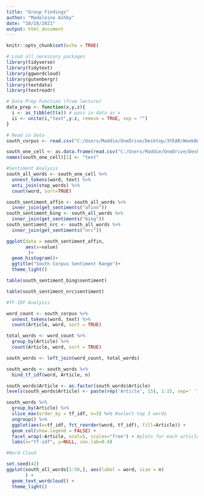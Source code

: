 ```yaml
---
title: "Group Findings"
author: "Madeleine Ashby"
date: "10/18/2021"
output: html_document
---
```


```r
knitr::opts_chunk$set(echo = TRUE)
```

```r
# Load all necessary packages
library(tidyverse)
library(tidytext)
library(ggwordcloud)
library(gutenbergr)
library(textdata)
library(textreadr)

# Data Prep Function (from lecture)
data_prep <- function(x,y,z){
  i <- as_tibble(t(x)) # pass in data as x
  ii <- unite(i,"text",y:z, remove = TRUE, sep = "")
}
```

```r
# Read in data
south_corpus <- read.csv("C:/Users/Maddie/OneDrive/Desktop/3YEAR/Week8Lab_TextAnalysis/south_corpus.csv")[,2:3]

south_one_cell <- as.data.frame(read.csv("C:/Users/Maddie/OneDrive/Desktop/3YEAR/Week8Lab_TextAnalysis/south_all_words.csv")[, 2])
names(south_one_cell)[1] <- "text"

```

```r
#Sentiment Analysis
south_all_words <- south_one_cell %>%
  unnest_tokens(word, text) %>%
  anti_join(stop_words) %>%
  count(word, sort=TRUE)

south_sentiment_affin <- south_all_words %>%
  inner_join(get_sentiments("afinn"))
south_sentiment_bing <- south_all_words %>%
  inner_join(get_sentiments("bing"))
south_sentiment_nrc <- south_all_words %>% 
  inner_join(get_sentiments("nrc"))

ggplot(data = south_sentiment_affin,
       aes(x=value)
        )+
  geom_histogram()+
  ggtitle("South Corpus Sentiment Range")+
  theme_light()

table(south_sentiment_bing$sentiment)

table(south_sentiment_nrc$sentiment)

```

```r
#TF-IDF Analysis

word_count <- south_corpus %>%
  unnest_tokens(word, text) %>%
  count(Article, word, sort = TRUE)

total_words <- word_count %>%
  group_by(Article) %>%
  count(Article, word, sort = TRUE)

south_words <- left_join(word_count, total_words)

south_words <- south_words %>%
  bind_tf_idf(word, Article, n)

south_words$Article <- as.factor(south_words$Article)
levels(south_words$Article) <- paste(rep('Article', 15), 1:15, sep=' ')

south_words %>%
  group_by(Article) %>%
  slice_max(order_by = tf_idf, n=3) %>% #select top 3 words
  ungroup() %>%
  ggplot(aes(x=tf_idf, fct_reorder(word, tf_idf), fill=Article)) + 
  geom_col(show.legend = FALSE) +
  facet_wrap(~Article, ncol=5, scales="free") + #plots for each article
  labs(x="tf-idf", y=NULL, cex.lab=0.4)
```

```r
#Word Cloud

set.seed(42)
ggplot(south_all_words[1:50,], aes(label = word, size = n)
       ) +
  geom_text_wordcloud() +
  theme_light()
```

